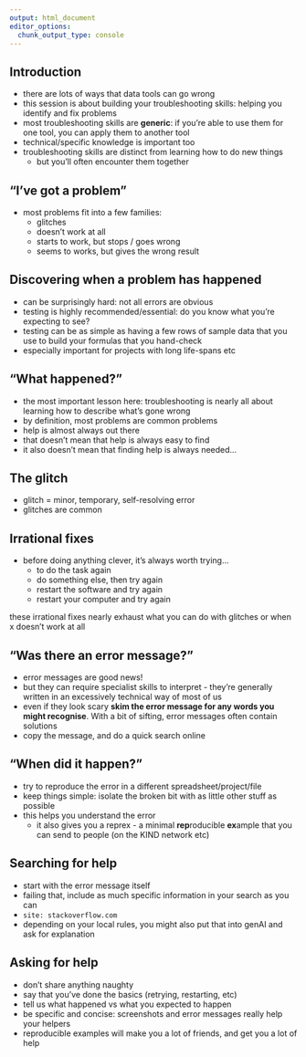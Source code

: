```yaml
---
output: html_document
editor_options: 
  chunk_output_type: console
---
```


## Introduction

+ there are lots of ways that data tools can go wrong
+ this session is about building your troubleshooting skills: helping you identify and fix problems
+ most troubleshooting skills are **generic**: if you're able to use them for one tool, you can apply them to another tool
+ technical/specific knowledge is important too
+ troubleshooting skills are distinct from learning how to do new things
  + but you'll often encounter them together

## "I've got a problem"

+ most problems fit into a few families:
    + glitches
    + doesn't work at all
    + starts to work, but stops / goes wrong
    + seems to works, but gives the wrong result
    
## Discovering when a problem has happened

+ can be surprisingly hard: not all errors are obvious
+ testing is highly recommended/essential: do you know what you're expecting to see?
+ testing can be as simple as having a few rows of sample data that you use to build your formulas that you hand-check
+ especially important for projects with long life-spans etc

## "What happened?"

+ the most important lesson here: troubleshooting is nearly all about learning how to describe what's gone wrong
+ by definition, most problems are common problems
+ help is almost always out there 
+ that doesn't mean that help is always easy to find
+ it also doesn't mean that finding help is always needed...

## The glitch

+ glitch = minor, temporary, self-resolving error
+ glitches are common

## Irrational fixes

+ before doing anything clever, it's always worth trying...
    + to do the task again
    + do something else, then try again
    + restart the software and try again
    + restart your computer and try again

::: {.notes}
these irrational fixes nearly exhaust what you can do with glitches or when x doesn't work at all
:::

## "Was there an error message?"

+ error messages are good news!
+ but they can require specialist skills to interpret - they're generally written in an excessively technical way of most of us
+ even if they look scary **skim the error message for any words you might recognise**. With a bit of sifting, error messages often contain solutions
+ copy the message, and do a quick search online

## "When did it happen?"

+ try to reproduce the error in a different spreadsheet/project/file
+ keep things simple: isolate the broken bit with as little other stuff as possible
+ this helps you understand the error
    + it also gives you a reprex - a minimal **rep**roducible **ex**ample that you can send to people (on the KIND network etc)


## Searching for help

* start with the error message itself
* failing that, include as much specific information in your search as you can
* `site: stackoverflow.com`
* depending on your local rules, you might also put that into genAI and ask for explanation

## Asking for help

+ don't share anything naughty
+ say that you've done the basics (retrying, restarting, etc)
+ tell us what happened vs what you expected to happen
+ be specific and concise: screenshots and error messages really help your helpers
+ reproducible examples will make you a lot of friends, and get you a lot of help


